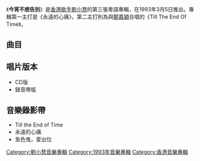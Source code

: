 {{Album infobox | <!-- See Wikipedia:WikiProject_Albums -->
|  Name        = 今宵不想告別
|  Type        = [[專輯|專輯]]
|  Artist      = [[劉小慧|劉小慧]]
|  Cover       = 劉小慧 今宵不想告別.jpg
|  Released    = 1993年3月5日
|  Recorded    = 1992年12月
|  Genre       = [[粵語流行音樂|粵語流行音樂]]
|  Length      = 38:46
|  Label       = [[寶麗金|寶麗金]]
|  Number      = 
|  Producer    = [[方樹樑|方樹樑]]<br />[[陳永明|陳永明]]
|  Last album  = [[隔世感覺|隔世感覺]]<br />（1992年5月26日）
|  This album  = '''今宵不想告別'''<br />（1993年3月5日）
|  Next album  = [[一天四十八小時|一天四十八小時]]<br />（1993年9月23日）
}}

《'''今宵不想告別'''》是[[香港|香港]][[歌手|歌手]][[劉小慧|劉小慧]]的第三張粵語專輯，在1993年3月5日推出。專輯第一主打是《永遠的心痛》，第二主打則為與[[鄭嘉穎|鄭嘉穎]]合唱的《Till The End Of Time》。

== 曲目 ==
{{Tracklist
| collapsed = 
| headline = 
| font_size = 
| total_length = 39:41

| all_producer = [[方樹樑|方樹樑]]、[[陳永明_(音樂人)|陳永明]]

| extra_column =

| title1 = 今宵不想告別
| music1 = {{link-en|Ralph Siegel|Ralph Siegel}}<br>[https://www.discogs.com/artist/640099-O-Pinion O. Pinion]
| lyrics1 = [[潘源良|潘源良]]
| arranger1 = [[方樹樑|方樹樑]]
| longnote1 = 原曲為{{link-en|The Bellamy Brothers|The Bellamy Brothers}}的《[https://www.discogs.com/composition/0048d6b3-7e87-4f35-b88c-c81593fa434d-Suzanne-Suzanne Suzanne Suzanne]》
| length1 = 4:01

| title2 = 永遠的心痛
| music2 = [[三木剛|三木剛]]
| lyrics2 = [[簡寧|簡寧]]
| arranger2 = [[盧東尼|盧東尼]]
| longnote2 = '''第一主打'''<br>原曲為{{link-ja|イルカ|イルカ (歌手)}}的《悲しみの証明》
| length2 = 4:26

| title3 = 聽風的詩篇
| music3 = [[Pompy|Pompy]]<br>[[Hetty_Koes_Endang|Hetty Koes Endang]]
| lyrics3 = [[陳少琪|陳少琪]]
| arranger3 = [[陳澤忠|陳澤忠]]
| longnote3 = <br>原曲為{{link-ja|Hetty Koes Endang|Hetty Koes Endang (印尼歌手)}}的《Demi Cinta Nih Ye(1985作品)》
| length3 = 2:58

| title4 = 別在深秋月明時
| music4 = [[入江純|入江純]]
| lyrics4 = 簡寧
| arranger4 = [[唐奕聰|唐奕聰]]
| longnote4 = 原曲為[[Logic_System|Logic System]]的《上海月夜》
| length4 = 4:30

| title5 = 急色鬼，愛出位
| music5 = [[東京香蕉男孩|東京香蕉男孩]]
| lyrics5 = [[周禮茂|周禮茂]]
| arranger5 = 方樹樑
| longnote5 = '''第三主打'''<br>原曲為{{link-ja|鷲尾いさ子|鷲尾いさ子}}的《風の鉄骨娘》 
| length5 = 3:36

| title6 = 請趕走雨天
| music6 = [[Chatree_Kongsuwan|Chatree Kongsuwan]]<br>[[KED-A-Run_Lerdpipat|KED-A-Run Lerdpipat]]
| lyrics6 = 簡寧
| arranger6 = 陳澤忠
| longnote6 = 原曲為{{link-ja|พลิกล็อค|พลิกล็อค(泰國歌手) }}的《คริสติน่า อากีล่าร์》 
| length6 = 3:33

| title7 = 伊人獨憔悴
| music7 = [[周啟生|周啟生]]
| lyrics7 = [[因葵|因葵]]
| arranger7 = 周啟生
| longnote7 = 
| length7 = 3:54

| title8 = 離別太陽西沉時
| music8 = 方樹樑
| lyrics8 = 簡寧
| arranger8 = 盧東尼
| longnote8 = '''第四主打'''
| length8 = 3:53

| title9 = Till The End Of Time
| music9 = [[司徒松|司徒松]]
| lyrics9 = [[潘偉源|潘偉源]]
| arranger9 = 方樹樑
| note9 = [[鄭嘉穎|鄭嘉穎]]合唱
| longnote9 = '''第二主打'''<br>原曲為[[裘海正|裘海正]]、[[楊克強|楊克強]]的同名作品
| length9 = 3:57

| title10 = 青春街口
| music10 = [[木下忠司|木下忠司]]
| lyrics10 = [[向雪懷|向雪懷]]
| arranger10 = [[郭小霖|郭小霖]]
| longnote10 = 原曲為[[青井辉彦|青井辉彦]]的《二人の世界》
| length10 = 3:58
}}

== 唱片版本 ==
*CD版
*錄音帶版

==音樂錄影帶==
*Till the End of Time
*永遠的心痛
*急色鬼，愛出位

[[Category:劉小慧音樂專輯|Category:劉小慧音樂專輯]]
[[Category:1993年音樂專輯|Category:1993年音樂專輯]]
[[Category:香港音樂專輯|Category:香港音樂專輯]]